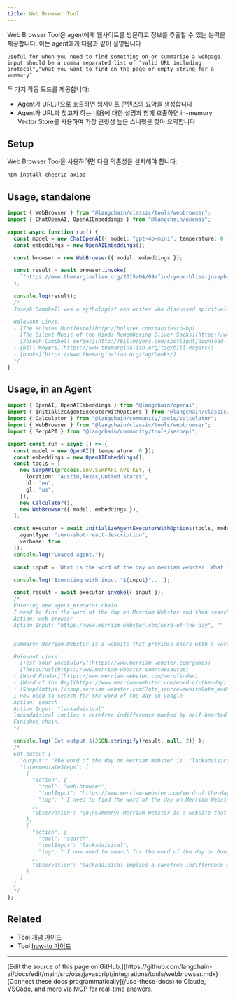 ```yaml
---
title: Web Browser Tool
---
```


Web Browser Tool은 agent에게 웹사이트를 방문하고 정보를 추출할 수 있는 능력을 제공합니다. 이는 agent에게 다음과 같이 설명됩니다

```
useful for when you need to find something on or summarize a webpage. input should be a comma separated list of "valid URL including protocol","what you want to find on the page or empty string for a summary".
```

두 가지 작동 모드를 제공합니다:

- Agent가 URL만으로 호출하면 웹사이트 콘텐츠의 요약을 생성합니다
- Agent가 URL과 찾고자 하는 내용에 대한 설명과 함께 호출하면 in-memory Vector Store를 사용하여 가장 관련성 높은 스니펫을 찾아 요약합니다

## Setup

Web Browser Tool을 사용하려면 다음 의존성을 설치해야 합니다:

```bash npm
npm install cheerio axios
```
## Usage, standalone

```typescript
import { WebBrowser } from "@langchain/classic/tools/webbrowser";
import { ChatOpenAI, OpenAIEmbeddings } from "@langchain/openai";

export async function run() {
  const model = new ChatOpenAI({ model: "gpt-4o-mini", temperature: 0 });
  const embeddings = new OpenAIEmbeddings();

  const browser = new WebBrowser({ model, embeddings });

  const result = await browser.invoke(
    `"https://www.themarginalian.org/2015/04/09/find-your-bliss-joseph-campbell-power-of-myth","who is joseph campbell"`
  );

  console.log(result);
  /*
  Joseph Campbell was a mythologist and writer who discussed spirituality, psychological archetypes, cultural myths, and the mythology of self. He sat down with Bill Moyers for a lengthy conversation at George Lucas’s Skywalker Ranch in California, which continued the following year at the American Museum of Natural History in New York. The resulting 24 hours of raw footage were edited down to six one-hour episodes and broadcast on PBS in 1988, shortly after Campbell’s death, in what became one of the most popular in the history of public television.

  Relevant Links:
  - [The Holstee Manifesto](http://holstee.com/manifesto-bp)
  - [The Silent Music of the Mind: Remembering Oliver Sacks](https://www.themarginalian.org/2015/08/31/remembering-oliver-sacks)
  - [Joseph Campbell series](http://billmoyers.com/spotlight/download-joseph-campbell-and-the-power-of-myth-audio/)
  - [Bill Moyers](https://www.themarginalian.org/tag/bill-moyers/)
  - [books](https://www.themarginalian.org/tag/books/)
  */
}
```

## Usage, in an Agent

```typescript
import { OpenAI, OpenAIEmbeddings } from "@langchain/openai";
import { initializeAgentExecutorWithOptions } from "@langchain/classic/agents";
import { Calculator } from "@langchain/community/tools/calculator";
import { WebBrowser } from "@langchain/classic/tools/webbrowser";
import { SerpAPI } from "@langchain/community/tools/serpapi";

export const run = async () => {
  const model = new OpenAI({ temperature: 0 });
  const embeddings = new OpenAIEmbeddings();
  const tools = [
    new SerpAPI(process.env.SERPAPI_API_KEY, {
      location: "Austin,Texas,United States",
      hl: "en",
      gl: "us",
    }),
    new Calculator(),
    new WebBrowser({ model, embeddings }),
  ];

  const executor = await initializeAgentExecutorWithOptions(tools, model, {
    agentType: "zero-shot-react-description",
    verbose: true,
  });
  console.log("Loaded agent.");

  const input = `What is the word of the day on merriam webster. What is the top result on google for that word`;

  console.log(`Executing with input "${input}"...`);

  const result = await executor.invoke({ input });
  /*
  Entering new agent_executor chain...
  I need to find the word of the day on Merriam Webster and then search for it on Google
  Action: web-browser
  Action Input: "https://www.merriam-webster.com/word-of-the-day", ""


  Summary: Merriam-Webster is a website that provides users with a variety of resources, including a dictionary, thesaurus, word finder, word of the day, games and quizzes, and more. The website also allows users to log in and save words, view recents, and access their account settings. The Word of the Day for April 14, 2023 is "lackadaisical", which means lacking in life, spirit, or zest. The website also provides quizzes and games to help users build their vocabulary.

  Relevant Links:
  - [Test Your Vocabulary](https://www.merriam-webster.com/games)
  - [Thesaurus](https://www.merriam-webster.com/thesaurus)
  - [Word Finder](https://www.merriam-webster.com/wordfinder)
  - [Word of the Day](https://www.merriam-webster.com/word-of-the-day)
  - [Shop](https://shop.merriam-webster.com/?utm_source=mwsite&utm_medium=nav&utm_content=
  I now need to search for the word of the day on Google
  Action: search
  Action Input: "lackadaisical"
  lackadaisical implies a carefree indifference marked by half-hearted efforts. lackadaisical college seniors pretending to study. listless suggests a lack of ...
  Finished chain.
  */

  console.log(`Got output ${JSON.stringify(result, null, 2)}`);
  /*
  Got output {
    "output": "The word of the day on Merriam Webster is \"lackadaisical\", which implies a carefree indifference marked by half-hearted efforts.",
    "intermediateSteps": [
      {
        "action": {
          "tool": "web-browser",
          "toolInput": "https://www.merriam-webster.com/word-of-the-day\", ",
          "log": " I need to find the word of the day on Merriam Webster and then search for it on Google\nAction: web-browser\nAction Input: \"https://www.merriam-webster.com/word-of-the-day\", \"\""
        },
        "observation": "\n\nSummary: Merriam-Webster is a website that provides users with a variety of resources, including a dictionary, thesaurus, word finder, word of the day, games and quizzes, and more. The website also allows users to log in and save words, view recents, and access their account settings. The Word of the Day for April 14, 2023 is \"lackadaisical\", which means lacking in life, spirit, or zest. The website also provides quizzes and games to help users build their vocabulary.\n\nRelevant Links: \n- [Test Your Vocabulary](https://www.merriam-webster.com/games)\n- [Thesaurus](https://www.merriam-webster.com/thesaurus)\n- [Word Finder](https://www.merriam-webster.com/wordfinder)\n- [Word of the Day](https://www.merriam-webster.com/word-of-the-day)\n- [Shop](https://shop.merriam-webster.com/?utm_source=mwsite&utm_medium=nav&utm_content="
      },
      {
        "action": {
          "tool": "search",
          "toolInput": "lackadaisical",
          "log": " I now need to search for the word of the day on Google\nAction: search\nAction Input: \"lackadaisical\""
        },
        "observation": "lackadaisical implies a carefree indifference marked by half-hearted efforts. lackadaisical college seniors pretending to study. listless suggests a lack of ..."
      }
    ]
  }
  */
};
```

## Related

- Tool [개념 가이드](/oss/javascript/langchain/tools)
- Tool [how-to 가이드](/oss/javascript/langchain/tools)

---

<Callout icon="pen-to-square" iconType="regular">
    [Edit the source of this page on GitHub.](https://github.com/langchain-ai/docs/edit/main/src/oss/javascript/integrations/tools/webbrowser.mdx)
</Callout>
<Tip icon="terminal" iconType="regular">
    [Connect these docs programmatically](/use-these-docs) to Claude, VSCode, and more via MCP for    real-time answers.
</Tip>
